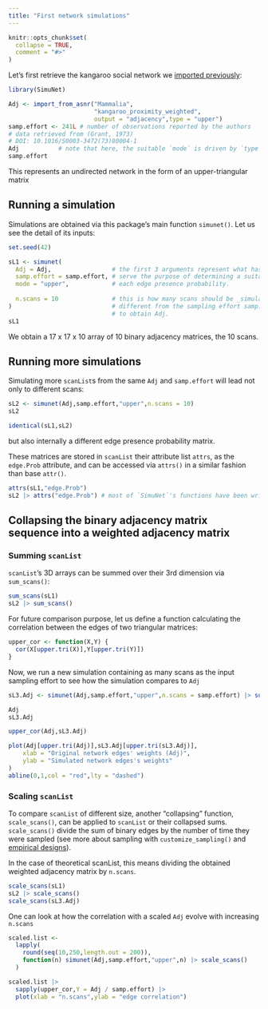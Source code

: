 ```yaml
---
title: "First network simulations"
---
```


```r
knitr::opts_chunk$set(
  collapse = TRUE,
  comment = "#>"
)
```

Let's first retrieve the kangaroo social network we [imported previously](importing_networks.html):
```r
library(SimuNet)

Adj <- import_from_asnr("Mammalia",
                        "kangaroo_proximity_weighted",
                        output = "adjacency",type = "upper")
samp.effort <- 241L # number of observations reported by the authors
# data retrieved from (Grant, 1973)
# DOI: 10.1016/S0003-3472(73)80004-1
Adj           # note that here, the suitable `mode` is driven by `type`
samp.effort
```

This represents an undirected network in the form of an upper-triangular matrix

## Running a simulation
Simulations are obtained via this package's main function `simunet()`. Let us see the detail of its
inputs:

```r
set.seed(42)

sL1 <- simunet(
  Adj = Adj,                 # the first 3 arguments represent what has been observed and will 
  samp.effort = samp.effort, # serve the purpose of determining a suitable distribution for
  mode = "upper",            # each edge presence probability.
        
  n.scans = 10               # this is how many scans should be _simulated_, which can be
)                            # different from the sampling effort samp.effort that was used
                             # to obtain Adj.
sL1
```
We obtain a 17 x 17 x 10 array of 10 binary adjacency matrices, the 10 scans.

## Running more simulations
Simulating more `scanList`s from the same `Adj` and `samp.effort` will lead not only to different
scans:
```r
sL2 <- simunet(Adj,samp.effort,"upper",n.scans = 10)
sL2

identical(sL1,sL2)
```

but also internally a different edge presence probability matrix. 

These matrices are stored in `scanList` their attribute list `attrs`, as the `edge.Prob` attribute,
and can be accessed via `attrs()` in a similar fashion than base `attr()`.
```r
attrs(sL1,"edge.Prob")
sL2 |> attrs("edge.Prob") # most of `SimuNet`'s functions have been written to allow for piping
```

## Collapsing the binary adjacency matrix sequence into a weighted adjacency matrix
### Summing `scanList`
`scanList`'s 3D arrays can be summed over their 3rd dimension via `sum_scans()`:
```r
sum_scans(sL1)
sL2 |> sum_scans()
```

For future comparison purpose, let us define a function calculating the correlation between the
edges of two triangular matrices:
```r
upper_cor <- function(X,Y) {
  cor(X[upper.tri(X)],Y[upper.tri(Y)])
}
```

Now, we run a new simulation containing as many scans as the input sampling effort to see how the
simulation compares to `Adj`
```r
sL3.Adj <- simunet(Adj,samp.effort,"upper",n.scans = samp.effort) |> sum_scans()

Adj
sL3.Adj

upper_cor(Adj,sL3.Adj)

plot(Adj[upper.tri(Adj)],sL3.Adj[upper.tri(sL3.Adj)],
    xlab = "Original network edges' weights (Adj)",
    ylab = "Simulated network edges's weights"
)
abline(0,1,col = "red",lty = "dashed")
```

### Scaling `scanList`
To compare `scanList` of different size, another "collapsing" function, `scale_scans()`, can be
applied to `scanList` or their collapsed sums. `scale_scans()` divide the sum of binary edges by the
number of time they were sampled (see more about sampling with `customize_sampling()` and [empirical
designs](experiments.html)).

In the case of theoretical scanList, this means dividing the obtained weighted adjacency matrix by
`n.scans`.

```r
scale_scans(sL1)
sL2 |> scale_scans()
scale_scans(sL3.Adj)
```

One can look at how the correlation with a scaled `Adj` evolve with increasing `n.scans`
```r
scaled.list <- 
  lapply(
    round(seq(10,250,length.out = 200)),
    function(n) simunet(Adj,samp.effort,"upper",n) |> scale_scans()
  )

scaled.list |>
  sapply(upper_cor,Y = Adj / samp.effort) |>
  plot(xlab = "n.scans",ylab = "edge correlation")
```

